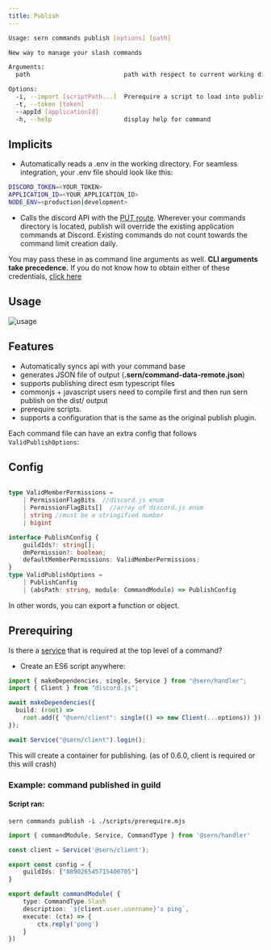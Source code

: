 ```yaml
---
title: Publish
---
```


```sh
Usage: sern commands publish [options] [path]

New way to manage your slash commands

Arguments:
  path                          path with respect to current working directory that will locate all published files

Options:
  -i, --import [scriptPath...]  Prerequire a script to load into publisher
  -t, --token [token]
  --appId [applicationId]
  -h, --help                    display help for command
```

## Implicits

- Automatically reads a .env in the working directory. For seamless integration, your .env file should look like this:

```sh title=".env"
DISCORD_TOKEN=<YOUR_TOKEN>
APPLICATION_ID=<YOUR_APPLICATION_ID>
NODE_ENV=<production|development>
```

- Calls the discord API with the [PUT route](https://discord.com/developers/docs/interactions/application-commands#bulk-overwrite-global-application-commands). Wherever your commands directory is located, publish will override the existing application commands at Discord. Existing commands do not count towards the command limit creation daily.

You may pass these in as command line arguments as well. **CLI arguments take precedence.**
If you do not know how to obtain either of these credentials, [click here](https://github.com/reactiflux/discord-irc/wiki/Creating-a-discord-bot-&-getting-a-token)

## Usage


<Image src={sernPublish} alt="usage" />

## Features

- Automatically syncs api with your command base
- generates JSON file of output (**.sern/command-data-remote.json**)
- supports publishing direct esm typescript files
- commonjs + javascript users need to compile first and then run sern publish on the dist/ output
- prerequire scripts.
- supports a configuration that is the same as the original publish plugin.

Each command file can have an extra config that follows `ValidPublishOptions`:

## Config

```ts

type ValidMemberPermissions =
    | PermissionFlagBits  //discord.js enum
    | PermissionFlagBits[]  //array of discord.js enum
    | string //must be a stringified number
    | bigint

interface PublishConfig {
    guildIds?: string[];
	dmPermission?: boolean;
	defaultMemberPermissions: ValidMemberPermissions;
}
type ValidPublishOptions =
    | PublishConfig
    | (absPath: string, module: CommandModule) => PublishConfig
```

In other words, you can export a function or object.

## Prerequiring

Is there a [service](../guide/walkthrough/services) that is required at the top level of a command?

- Create an ES6 script anywhere:

```ts title="scripts/prerequire.mjs"
import { makeDependencies, single, Service } from "@sern/handler";
import { Client } from "discord.js";

await makeDependencies({
  build: (root) =>
    root.add({ "@sern/client": single(() => new Client(...options)) }),
});

await Service("@sern/client").login();
```

This will create a container for publishing. (as of 0.6.0, client is required or this will crash)

### Example: command published in guild

#### Script ran:

```
sern commands publish -i ./scripts/prerequire.mjs
```

```ts title=src/commands/ping.ts
import { commandModule, Service, CommandType } from '@sern/handler'

const client = Service('@sern/client');

export const config = {
    guildIds: ["889026545715400705"]
}

export default commandModule( {
    type: CommandType.Slash
    description: `${client.user.username}'s ping`,
    execute: (ctx) => {
        ctx.reply('pong')
    }
})

```
